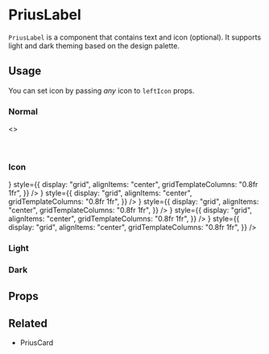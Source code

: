 

<Meta
  component={PriusLabel}
  id="Components|PriusLabel"
  title="Components|PriusLabel"
/>

# PriusLabel

`PriusLabel` is a component that contains text and icon (optional).
It supports light and dark theming based on the design palette.

## Usage

You can set icon by passing _any_ icon to `leftIcon` props.

### Normal

<Preview>
  <Story name="Normal">
    <>
      <Grid container>
        <Grid item>
          <PriusLabel text="Label" theme="light" type="default" size="normal" />
        </Grid>
        <Grid item>
          <PriusLabel text="Label" theme="light" size="normal" />
        </Grid>
        <Grid item>
          <PriusLabel theme="light" text="Label" type="success" size="normal" />
        </Grid>
        <Grid item>
          <PriusLabel theme="light" text="Label" type="error" size="normal" />
        </Grid>
        <Grid item>
          <PriusLabel theme="light" text="Label" type="warning" size="normal" />
        </Grid>
        <br />
        <br />
        <br />
        <Grid container>
          <Grid item>
            <PriusLabel text="Label" type="default" size="normal" />
          </Grid>
          <Grid item>
            <PriusLabel text="Label" size="normal" />
          </Grid>
          <Grid item>
            <PriusLabel text="Label" type="success" size="normal" />
          </Grid>
          <Grid item>
            <PriusLabel text="Label" type="error" size="normal" />
          </Grid>
          <Grid item>
            <PriusLabel text="Label" type="warning" size="normal" />
          </Grid>
        </Grid>
      </Grid>
    </>
  </Story>
</Preview>

### Icon

<Preview>
  <Story name="Icon">
    <Grid container>
      <Grid item>
        <PriusLabel
          text="Label"
          type="default"
          size="normal"
          leftIcon={<MoneyOutlinedIcon />}
          style={{
            display: "grid",
            alignItems: "center",
            gridTemplateColumns: "0.8fr 1fr",
          }}
        />
      </Grid>
      <Grid item>
        <PriusLabel
          text="Label"
          size="normal"
          leftIcon={<MoneyOutlinedIcon />}
          style={{
            display: "grid",
            alignItems: "center",
            gridTemplateColumns: "0.8fr 1fr",
          }}
        />
      </Grid>
      <Grid item>
        <PriusLabel
          text="Label"
          type="success"
          size="normal"
          leftIcon={<MoneyOutlinedIcon />}
          style={{
            display: "grid",
            alignItems: "center",
            gridTemplateColumns: "0.8fr 1fr",
          }}
        />
      </Grid>
      <Grid item>
        <PriusLabel
          text="Label"
          type="error"
          size="normal"
          leftIcon={<MoneyOutlinedIcon />}
          style={{
            display: "grid",
            alignItems: "center",
            gridTemplateColumns: "0.8fr 1fr",
          }}
        />
      </Grid>
      <Grid item>
        <PriusLabel
          text="Label"
          type="warning"
          size="normal"
          leftIcon={<MoneyOutlinedIcon />}
          style={{
            display: "grid",
            alignItems: "center",
            gridTemplateColumns: "0.8fr 1fr",
          }}
        />
      </Grid>
    </Grid>
  </Story>
</Preview>

### Light

<Preview>
  <Story name="Light">
    <Grid container>
      <Grid item>
        <PriusLabel
          text="Label"
          theme="light"
          type="default"
          style={{
            marginLeft: "0.5rem",
            fontSize: "0.65rem",
            fontWeight: 300,
          }}
        />
      </Grid>
      <Grid item>
        <PriusLabel
          text="Label"
          theme="light"
          style={{
            marginLeft: "0.5rem",
            fontSize: "0.65rem",
            fontWeight: 300,
          }}
        />
      </Grid>
      <Grid item>
        <PriusLabel
          theme="light"
          text="Label"
          type="success"
          style={{
            marginLeft: "0.5rem",
            fontSize: "0.65rem",
            fontWeight: 300,
          }}
        />
      </Grid>
      <Grid item>
        <PriusLabel
          theme="light"
          text="Label"
          type="error"
          style={{
            marginLeft: "0.5rem",
            fontSize: "0.65rem",
            fontWeight: 300,
          }}
        />
      </Grid>
      <Grid item>
        <PriusLabel
          theme="light"
          text="Label"
          type="warning"
          style={{
            marginLeft: "0.5rem",
            fontSize: "0.65rem",
            fontWeight: 300,
          }}
        />
      </Grid>
    </Grid>
  </Story>
</Preview>

### Dark

<Preview>
  <Story name="Dark">
    <Grid container>
      <Grid item>
        <PriusLabel
          text="Label"
          type="default"
          style={{
            marginLeft: "0.5rem",
            fontSize: "0.65rem",
            fontWeight: 300,
          }}
        />
      </Grid>
      <Grid item>
        <PriusLabel
          text="Label"
          style={{
            marginLeft: "0.5rem",
            fontSize: "0.65rem",
            fontWeight: 300,
          }}
        />
      </Grid>
      <Grid item>
        <PriusLabel
          text="Label"
          type="success"
          style={{
            marginLeft: "0.5rem",
            fontSize: "0.65rem",
            fontWeight: 300,
          }}
        />
      </Grid>
      <Grid item>
        <PriusLabel
          text="Label"
          type="error"
          style={{
            marginLeft: "0.5rem",
            fontSize: "0.65rem",
            fontWeight: 300,
          }}
        />
      </Grid>
      <Grid item>
        <PriusLabel
          text="Label"
          type="warning"
          style={{
            marginLeft: "0.5rem",
            fontSize: "0.65rem",
            fontWeight: 300,
          }}
        />
      </Grid>
    </Grid>
  </Story>
</Preview>

## Props

<Props of={PriusLabel} />

## Related

- <LinkTo kind="Components|PriusCard">PriusCard</LinkTo>
